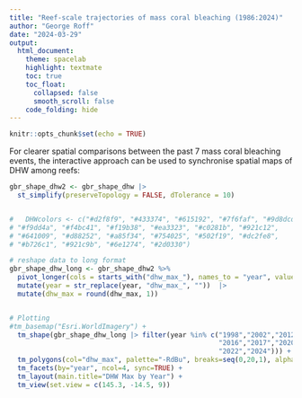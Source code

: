 ```yaml
---
title: "Reef-scale trajectories of mass coral bleaching (1986:2024)"
author: "George Roff"
date: "2024-03-29"
output:
  html_document:
    theme: spacelab
    highlight: textmate
    toc: true
    toc_float:
      collapsed: false
      smooth_scroll: false
    code_folding: hide
---
```


```r
knitr::opts_chunk$set(echo = TRUE)
```

For clearer spatial comparisons between the past 7 mass coral bleaching events, the interactive approach can be used to synchronise spatial maps of DHW among reefs:


```r
gbr_shape_dhw2 <- gbr_shape_dhw |> 
  st_simplify(preserveTopology = FALSE, dTolerance = 10)


#   DHWcolors <- c("#d2f8f9", "#433374", "#615192", "#7f6faf", "#9d8dcd", "#ffff54",
# "#f9dd4a", "#f4bc41", "#f19b38", "#ea3323", "#c0281b", "#921c12",
# "#641009", "#d88252", "#a85f34", "#754025", "#502f19", "#dc2fe8",
# "#b726c1", "#921c9b", "#6e1274", "#2d0330")

# reshape data to long format
gbr_shape_dhw_long <- gbr_shape_dhw2 %>%
  pivot_longer(cols = starts_with("dhw_max_"), names_to = "year", values_to = "dhw_max") %>%
  mutate(year = str_replace(year, "dhw_max_", ""))  |> 
  mutate(dhw_max = round(dhw_max, 1))


# Plotting
#tm_basemap("Esri.WorldImagery") +
  tm_shape(gbr_shape_dhw_long |> filter(year %in% c("1998","2002","2012",
                                                    "2016","2017","2020",
                                                    "2022","2024"))) + 
  tm_polygons(col="dhw_max", palette="-RdBu", breaks=seq(0,20,1), alpha=0.8, legend.show=FALSE) +
  tm_facets(by="year", ncol=4, sync=TRUE) +  
  tm_layout(main.title="DHW Max by Year") +
  tm_view(set.view = c(145.3, -14.5, 9))

```


